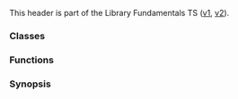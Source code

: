 {{cpp/header/experimental/title|experimental/any}}
{{cpp/header/experimental/navbar}}

This header is part of the Library Fundamentals TS ([[cpp/experimental/lib extensions|v1]], [[cpp/experimental/lib extensions 2|v2]]).

===Classes===
{{dsc begin}}
{{dsc hitem | Name | Description}}
{{dsc class | notes={{mark since libfund ts}} | cpp/experimental/bad_any_cast | exception that is thrown by a failed {{tt|any_cast}}. }}
{{dsc class | notes={{mark since libfund ts}} | cpp/experimental/any | Objects that hold instances of any type that satisfies the {{tt|ValueType}} requirements. }}
{{dsc end}}

===Functions===
{{dsc begin}}
{{dsc inc | cpp/experimental/any/dsc swap2}}
{{dsc inc | cpp/experimental/any/dsc any_cast}}
{{dsc end}}

===Synopsis===
{{source|1=

namespace std {
namespace experimental {
inline namespace fundamentals_v1 {

  class bad_any_cast : public bad_cast
  {
  public:
    virtual const char* what() const noexcept;
  };

  class any
  {
  public:
    // 6.3.1, any construct/destruct
    any() noexcept;

    any(const any&amp; other);
    any(any&amp;&amp; x) noexcept;

    template &lt;class ValueType&gt;
        any(ValueType&amp;&amp; value);

    ~any();

    // 6.3.2, any assignments
    any&amp; operator=(const any&amp; rhs);
    any&amp; operator=(any&amp;&amp; rhs) noexcept;

    template &lt;class ValueType&gt;
      any&amp; operator=(ValueType&amp;&amp; rhs);

    // 6.3.3, any modifiers
    void clear() noexcept;
    void swap(any&amp; rhs) noexcept;

    // 6.3.4, any observers
    bool empty() const noexcept;
    const type_info&amp; type() const noexcept;
  };

  // 6.4, Non-member functions
  void swap(any&amp; x, any&amp; y) noexcept;

  template&lt;class ValueType&gt;
    ValueType any_cast(const any&amp; operand);
  template&lt;class ValueType&gt;
    ValueType any_cast(any&amp; operand);
  template&lt;class ValueType&gt;
    ValueType any_cast(any&amp;&amp; operand);

  template&lt;class ValueType&gt;
    const ValueType* any_cast(const any* operand) noexcept;
  template&lt;class ValueType&gt;
    ValueType* any_cast(any* operand) noexcept;

} // namespace fundamentals_v1
} // namespace experimental
} // namespace std
}}

{{langlinks|ja|zh}}